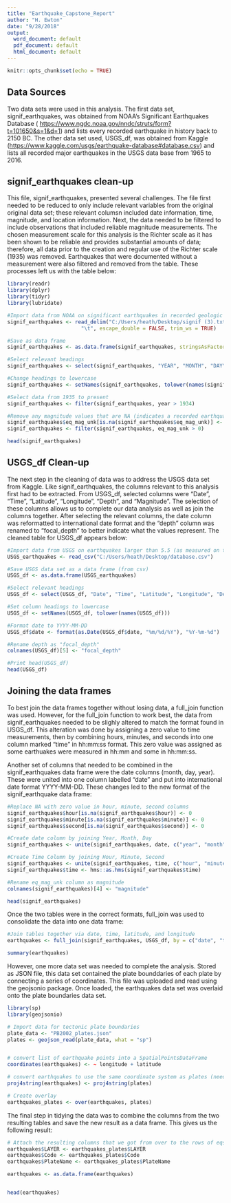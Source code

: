 ```yaml
---
title: "Earthquake_Capstone_Report"
author: "H. Ewton"
date: "9/28/2018"
output:
  word_document: default
  pdf_document: default
  html_document: default
---
```


```r
knitr::opts_chunk$set(echo = TRUE)
```

## Data Sources

Two data sets were used in this analysis. The first data set, signif_earthquakes, was obtained from NOAA's Significant Earthquakes Database ( <https://www.ngdc.noaa.gov/nndc/struts/form?t=101650&s=1&d=1>) and lists every recorded earthquake in history back to 2150 BC. The other data set used, USGS_df, was obtained from Kaggle (<https://www.kaggle.com/usgs/earthquake-database#database.csv>) and lists all recorded major earthquakes in the USGS data base from 1965 to 2016. 

## signif_earthquakes clean-up
This file, signif_earthquakes, presented several challenges. The file first needed to be reduced to only include relevant variables from the original original data set; these relevant columsn included date information, time, magnitude, and location information. Next, the data needed to be filtered to include observations that included reliable magnitude measurements. The chosen measurement scale for this analysis is the Richter scale as it has been shown to be reliable and provides substantial amounts of data; therefore, all data prior to the creation and regular use of the Richter scale (1935) was removed. Earthquakes that were documented without a measurement were also filtered and removed from the table. These processes left us with the table below:   


```r
library(readr)
library(dplyr)
library(tidyr)
library(lubridate)

#Import data from NOAA on significant earthquakes in recorded geologic history
signif_earthquakes <- read_delim("C:/Users/heath/Desktop/signif (3).txt", 
                        "\t", escape_double = FALSE, trim_ws = TRUE)

#Save as data frame
signif_earthquakes <- as.data.frame(signif_earthquakes, stringsAsFactors = FALSE)

#Select relevant headings
signif_earthquakes <- select(signif_earthquakes, "YEAR", "MONTH", "DAY", "HOUR", "MINUTE", "SECOND", "FOCAL_DEPTH", "EQ_MAG_UNK", "COUNTRY", "LOCATION_NAME", "LATITUDE", "LONGITUDE")

#Change headings to lowercase
signif_earthquakes <- setNames(signif_earthquakes, tolower(names(signif_earthquakes)))

#Select data from 1935 to present
signif_earthquakes <- filter(signif_earthquakes, year > 1934)

#Remove any magnitude values that are NA (indicates a recorded earthquake with no measurement)
signif_earthquakes$eq_mag_unk[is.na(signif_earthquakes$eq_mag_unk)] <- 0
signif_earthquakes <- filter(signif_earthquakes, eq_mag_unk > 0)
```

```r
head(signif_earthquakes)
```

  
## USGS_df Clean-up

The next step in the cleaning of data was to address the USGS data set from Kaggle. Like signif_earthquakes, the columns relevant to this analysis first had to be extracted. From USGS_df, selected columns were "Date", "Time", "Latitude", "Longitude", "Depth", and "Magnitude". The selection of these columns allows us to complete our data analysis as well as join the columns together.  After selecting the relevant columns, the date column was reformatted to international date format and the "depth" column was renamed to "focal_depth" to better indicate what the values represent. The cleaned table for USGS_df appears below:

```r
#Import data from USGS on earthquakes larger than 5.5 (as measured on the Richter Scale) from 1965-2016
USGS_earthquakes <- read_csv("C:/Users/heath/Desktop/database.csv")

#Save USGS data set as a data frame (from csv)
USGS_df <- as.data.frame(USGS_earthquakes)

#Select relevant headings
USGS_df <- select(USGS_df, "Date", "Time", "Latitude", "Longitude", "Depth", "Magnitude")

#Set column headings to lowercase
USGS_df <- setNames(USGS_df, tolower(names(USGS_df)))

#Format date to YYYY-MM-DD
USGS_df$date <- format(as.Date(USGS_df$date, "%m/%d/%Y"), "%Y-%m-%d")

#Rename depth as "focal_depth"
colnames(USGS_df)[5] <- "focal_depth"
```


```r
#Print head(USGS_df)
head(USGS_df)
```

## Joining the data frames   

To best join the data frames together without losing data, a full_join function was used. However, for the full_join function to work best, the data from signif_earthquakes needed to be slighly altered to match the format found in USGS_df. This alteration was done by assigning a zero value to time measurements, then by combining hours, minutes, and seconds into one column marked "time" in hh:mm:ss format. This zero value was assigned as some earthuakes were measured in hh:mm and some in hh:mm:ss.   

Another set of columns that needed to be combined in the signif_earthquakes data frame were the date columns (month, day, year). These were united into one column labelled "date" and put into international date format YYYY-MM-DD. These changes led to the new format of the signif_earthquake data frame:  

```r
#Replace NA with zero value in hour, minute, second columns
signif_earthquakes$hour[is.na(signif_earthquakes$hour)] <- 0
signif_earthquakes$minute[is.na(signif_earthquakes$minute)] <- 0
signif_earthquakes$second[is.na(signif_earthquakes$second)] <- 0

#Create date column by joining Year, Month, Day 
signif_earthquakes <- unite(signif_earthquakes, date, c("year", "month", "day"), sep = "-")

#Create Time Column by joining Hour, Minute, Second
signif_earthquakes <- unite(signif_earthquakes, time, c("hour", "minute", "second"), sep = ":")
signif_earthquakes$time <- hms::as.hms(signif_earthquakes$time)

#Rename eq_mag_unk column as magnitude
colnames(signif_earthquakes)[4] <- "magnitude"

head(signif_earthquakes)
```

Once the two tables were in the correct formats, full_join was used to consolidate the data into one data frame: 

```r
#Join tables together via date, time, latitude, and longitude
earthquakes <- full_join(signif_earthquakes, USGS_df, by = c("date", "time", "latitude", "longitude", "magnitude", "focal_depth"))

summary(earthquakes)
```

However, one more data set was needed to complete the analysis. Stored as  JSON file, this data set contained the plate bounddaries of each plate by connecting a series of coordinates. This file was uploaded and read using the geojsonio package. Once loaded, the earthquakes data set was overlaid onto the plate boundaries data set. 

```r
library(sp)
library(geojsonio)

# Import data for tectonic plate boundaries
plate_data <- "PB2002_plates.json"
plates <- geojson_read(plate_data, what = "sp")  


# convert list of earthquake points into a SpatialPointsDataFrame
coordinates(earthquakes) <- ~ longitude + latitude

# convert earthquakes to use the same coordinate system as plates (needed for overlay)
proj4string(earthquakes) <- proj4string(plates)

# Create overlay
earthquakes_plates <- over(earthquakes, plates)
```

The final step in tidying the data was to combine the columns from the two resulting tables and save the new result as a data frame. This gives us the following result: 

```r
# Attach the resulting columns that we got from over to the rows of eqs
earthquakes$LAYER <- earthquakes_plates$LAYER
earthquakes$Code <- earthquakes_plates$Code
earthquakes$PlateName <- earthquakes_plates$PlateName

earthquakes <- as.data.frame(earthquakes)


head(earthquakes)
```
